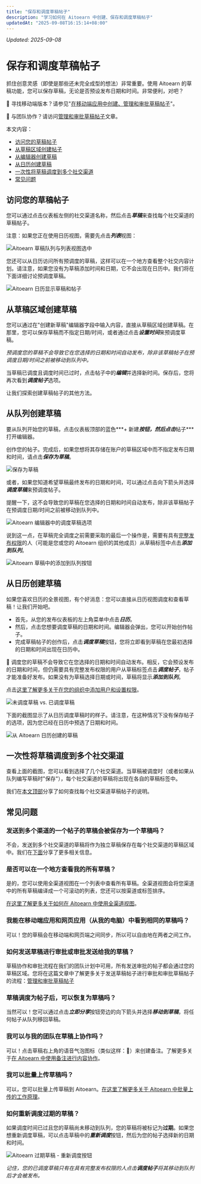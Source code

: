 ```yaml
---
title: "保存和调度草稿帖子"
description: "学习如何在 Aitoearn 中创建、保存和调度草稿帖子"
updatedAt: "2025-09-08T16:15:14+08:00"
---
```

<!-- UPDATED_AT -->
_Updated: 2025-09-08_

# 保存和调度草稿帖子

抓住创意灵感（即使是那些还未完全成型的想法）非常重要。使用 Aitoearn 的草稿功能，您可以保存草稿，无论是否预设发布日期和时间。非常便利，对吧？

📝 寻找移动端版本？请参见"[在移动端应用中创建、管理和审批草稿帖子](https://aitoearn.helpscoutdocs.com/article/633-creating-managing-and-approving-draft-posts-in-the-mobile-app)"。

📝 与团队协作？请访问[管理和审批草稿帖子](https://aitoearn.helpscoutdocs.com/article/665-managing-and-approving-draft-posts)文章。

本文内容：
- [访问您的草稿帖子](#accessing-drafts)
- [从草稿区域创建帖子](#creating-from-drafts)
- [从编辑器创建草稿](#creating-from-composer)
- [从日历创建草稿](#creating-from-calendar)
- [一次性将草稿调度到多个社交渠道](#scheduling-multiple)
- [常见问题](#faq)

## 访问您的草稿帖子

您可以通过点击仪表板左侧的社交渠道名称，然后点击***草稿***来查找每个社交渠道的草稿帖子。

注意：如果您正在使用日历视图，需要先点击***列表***视图：

![Aitoearn 草稿队列与列表视图选中](//d33v4339jhl8k0.cloudfront.net/docs/assets/64cb6cf86d4a3e191f237e66/images/673fb397268fb643f63a5e20/file-mSgr8HsN7M.jpg)

您还可以从日历访问所有预调度的草稿，这样可以在一个地方查看整个社交内容计划。请注意，如果您没有为草稿添加时间和日期，它不会出现在日历中。我们将在下面详细讨论预调度草稿。

![Aitoearn 日历显示草稿和帖子](//d33v4339jhl8k0.cloudfront.net/docs/assets/64cb6cf86d4a3e191f237e66/images/66b651468919a15d1b1d2a41/file-QbeEOJATtR.jpg)

## 从草稿区域创建草稿

您可以通过在"创建新草稿"编辑器字段中输入内容，直接从草稿区域创建草稿。在那里，您可以保存草稿而不指定日期/时间，或者通过点击***设置时间***来预调度草稿。

*预调度您的草稿不会导致它在您选择的日期和时间自动发布，除非该草稿帖子在预调度日期/时间之前被移动到队列中。*

当草稿已调度且调度时间已过时，点击帖子中的***编辑***并选择新时间。保存后，您将再次看到***调度帖子***选项。

让我们探索创建草稿帖子的其他方法。

## 从队列创建草稿

要从队列开始您的草稿，点击仪表板顶部的蓝色***+ 新建***按钮，然后点击***帖子***打开编辑器。

创作您的帖子。完成后，如果您想将其存储在账户的草稿区域中而不指定发布日期和时间，请点击***保存为草稿***。

![保存为草稿](//d33v4339jhl8k0.cloudfront.net/docs/assets/64cb6cf86d4a3e191f237e66/images/66b65252067e9c553dc8258e/file-NBgel16XEX.jpg)

或者，如果您知道希望草稿最终发布的日期和时间，可以通过点击向下箭头并选择***调度草稿***来预调度帖子。

提醒一下，这不会导致您的草稿在您选择的日期和时间自动发布，除非该草稿帖子在预调度日期/时间之前被移动到队列中。

![Aitoearn 编辑器中的调度草稿选项](//d33v4339jhl8k0.cloudfront.net/docs/assets/64cb6cf86d4a3e191f237e66/images/66b6529e65e01777a9333645/file-eGtLPVKLCw.jpg)

说到这一点，在草稿完全调度之前需要采取的最后一个操作是，需要有具有[完整发布权限](https://aitoearn.helpscoutdocs.com/article/670-adding-users-and-setting-up-permissions-in-your-organization#h_01EJGFT20P5NVRX8N5QNMNNPHC)的人（可能是您或您的 Aitoearn 组织的其他成员）从草稿标签中点击***添加到队列***。

![Aitoearn 草稿中的添加到队列按钮](//d33v4339jhl8k0.cloudfront.net/docs/assets/64cb6cf86d4a3e191f237e66/images/66b65384067e9c553dc8258f/file-KSHOib426v.jpg)

## 从日历创建草稿

如果您喜欢日历的全景视图，有个好消息：您可以直接从日历视图调度和查看草稿！让我们开始吧。

- 首先，从您的发布仪表板的左上角菜单中点击***日历***。
- 然后，点击您想要调度草稿的日期和时间。编辑器会弹出，您可以开始创作帖子。
- 完成草稿帖子的创作后，点击***调度草稿***按钮，您将立即看到草稿在您最初选择的日期和时间出现在日历中。

📝 调度您的草稿不会导致它在您选择的日期和时间自动发布。相反，它会预设发布的日期和时间，但仍需要具有完整发布权限的用户从草稿标签点击***调度帖子***，帖子才能准备好发布。如果没有为草稿选择日期或时间，草稿将显示***添加到队列***。

点击[这里了解更多关于在您的组织中添加用户和设置权限](https://aitoearn.helpscoutdocs.com/article/670-adding-users-and-setting-up-permissions-in-your-organization)。

![未调度草稿 vs. 已调度草稿](//d33v4339jhl8k0.cloudfront.net/docs/assets/64cb6cf86d4a3e191f237e66/images/67a4e2dd9e3e5b0d6b018301/file-AkEJwBGuV4.jpg)

下面的截图显示了从日历调度草稿时的样子。请注意，在这种情况下没有保存帖子的选项，因为您已经在日历中预选了日期和时间。

![从 Aitoearn 日历创建的草稿](//d33v4339jhl8k0.cloudfront.net/docs/assets/64cb6cf86d4a3e191f237e66/images/66b6547148915f570c6a9320/file-2tZfqiSTVo.jpg)

## 一次性将草稿调度到多个社交渠道

查看上面的截图，您可以看到选择了几个社交渠道。当草稿被调度时（或者如果从队列编写草稿时"保存"），每个社交渠道的草稿将出现在各自的草稿标签中。

我们在[本文顶部](#accessing-drafts)分享了如何查找每个社交渠道草稿帖子的说明。

## 常见问题

### 发送到多个渠道的一个帖子的草稿会被保存为一个草稿吗？

不会，发送到多个社交渠道的草稿将作为独立草稿保存在每个社交渠道的草稿区域中。我们在[下面](#scheduling-multiple)分享了更多相关信息。

### 是否可以在一个地方查看我的所有草稿？

是的，您可以使用全渠道视图在一个列表中查看所有草稿。全渠道视图会将您渠道中的所有草稿编译成一个可滚动的列表，您还可以按渠道或标签排序。

[在这里了解更多关于如何在 Aitoearn 中使用全渠道视图](https://support.aitoearn.com//support.aitoearn.com/article/861-how-to-use-the-all-channels-view-in-aitoearn)。

### 我能在移动端应用和网页应用（从我的电脑）中看到相同的草稿吗？

可以！您的草稿会在移动端和网页端之间同步，所以可以自由地在两者之间工作。

### 如何发送草稿进行审批或审批发送给我的草稿？

草稿协作和审批流程在我们的团队计划中可用，所有发送审批的帖子都会通过您的草稿区域。您将在这篇文章中了解更多关于发送草稿帖子进行审批和审批草稿帖子的流程：[管理和审批草稿帖子](https://aitoearn.helpscoutdocs.com/article/665-managing-and-approving-draft-posts)

### 草稿调度为帖子后，可以恢复为草稿吗？

当然可以！您可以通过点击***立即分享***按钮旁边的向下箭头并选择***移动到草稿***，将任何帖子从队列移回草稿。

### 我可以与我的团队在草稿上协作吗？

可以！点击草稿右上角的语音气泡图标（类似这样：💬）来创建备注。了解更多关于[在 Aitoearn 中使用备注进行内容协作](https://support.aitoearn.com//support.aitoearn.com/article/675-collaborating-on-content-with-notes)。

### 我可以批量上传草稿吗？

可以，您可以批量上传草稿到 Aitoearn。[在这里了解更多关于 Aitoearn 中批量上传的工作原理](https://support.aitoearn.com//support.aitoearn.com/article/926-how-to-upload-posts-in-bulk-to-aitoearn)。

### 如何重新调度过期的草稿？

如果调度时间已过且您的草稿尚未移动到队列，您的草稿将被标记为**过期**。如果您想重新调度草稿，可以点击草稿中的***重新调度***按钮，然后为您的帖子选择新的日期和时间。

![Aitoearn 过期草稿 - 重新调度按钮](//d33v4339jhl8k0.cloudfront.net/docs/assets/64cb6cf86d4a3e191f237e66/images/67a4e0b09e3e5b0d6b0182ee/file-B76NRdN7pt.jpg)

*记住，您的已调度草稿只有在具有完整发布权限的人点击**调度帖子**将其移动到队列后才会被发布。*
